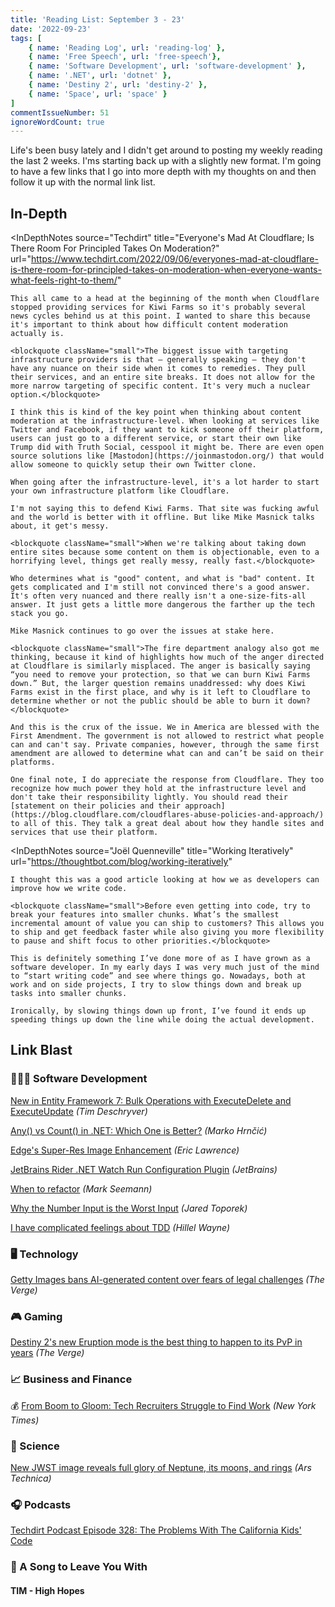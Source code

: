 ```yaml
---
title: 'Reading List: September 3 - 23'
date: '2022-09-23'
tags: [
    { name: 'Reading Log', url: 'reading-log' },
    { name: 'Free Speech', url: 'free-speech'},
    { name: 'Software Development', url: 'software-development' },
    { name: '.NET', url: 'dotnet' },
    { name: 'Destiny 2', url: 'destiny-2' },
    { name: 'Space', url: 'space' }
]
commentIssueNumber: 51
ignoreWordCount: true
---
```


Life's been busy lately and I didn't get around to posting my weekly reading the last 2 weeks. I'ms starting back up with a slightly new format. I'm going to have a few links that I go into more depth with my thoughts on and then follow it up with the normal link list.

## In-Depth

<InDepthNotes
    source="Techdirt"
    title="Everyone's Mad At Cloudflare; Is There Room For Principled Takes On Moderation?"
    url="https://www.techdirt.com/2022/09/06/everyones-mad-at-cloudflare-is-there-room-for-principled-takes-on-moderation-when-everyone-wants-what-feels-right-to-them/"
>
    This all came to a head at the beginning of the month when Cloudflare stopped providing services for Kiwi Farms so it's probably several news cycles behind us at this point. I wanted to share this because it's important to think about how difficult content moderation actually is.

    <blockquote className="small">The biggest issue with targeting infrastructure providers is that — generally speaking — they don't have any nuance on their side when it comes to remedies. They pull their services, and an entire site breaks. It does not allow for the more narrow targeting of specific content. It's very much a nuclear option.</blockquote>

    I think this is kind of the key point when thinking about content moderation at the infrastructure-level. When looking at services like Twitter and Facebook, if they want to kick someone off their platform, users can just go to a different service, or start their own like Trump did with Truth Social, cesspool it might be. There are even open source solutions like [Mastodon](https://joinmastodon.org/) that would allow someone to quickly setup their own Twitter clone.

    When going after the infrastructure-level, it's a lot harder to start your own infrastructure platform like Cloudflare.

    I'm not saying this to defend Kiwi Farms. That site was fucking awful and the world is better with it offline. But like Mike Masnick talks about, it get's messy.

    <blockquote className="small">When we're talking about taking down entire sites because some content on them is objectionable, even to a horrifying level, things get really messy, really fast.</blockquote>

    Who determines what is "good" content, and what is "bad" content. It gets complicated and I'm still not convinced there's a good answer. It's often very nuanced and there really isn't a one-size-fits-all answer. It just gets a little more dangerous the farther up the tech stack you go.

    Mike Masnick continues to go over the issues at stake here.

    <blockquote className="small">The fire department analogy also got me thinking, because it kind of highlights how much of the anger directed at Cloudflare is similarly misplaced. The anger is basically saying “you need to remove your protection, so that we can burn Kiwi Farms down.” But, the larger question remains unaddressed: why does Kiwi Farms exist in the first place, and why is it left to Cloudflare to determine whether or not the public should be able to burn it down?</blockquote>

    And this is the crux of the issue. We in America are blessed with the First Amendment. The government is not allowed to restrict what people can and can't say. Private companies, however, through the same first amendment are allowed to determine what can and can’t be said on their platforms.

    One final note, I do appreciate the response from Cloudflare. They too recognize how much power they hold at the infrastructure level and don't take their responsibility lightly. You should read their [statement on their policies and their approach](https://blog.cloudflare.com/cloudflares-abuse-policies-and-approach/) to all of this. They talk a great deal about how they handle sites and services that use their platform.
</InDepthNotes>

<InDepthNotes
    source="Joël Quenneville"
    title="Working Iteratively"
    url="https://thoughtbot.com/blog/working-iteratively"
>
    I thought this was a good article looking at how we as developers can improve how we write code.

    <blockquote className="small">Before even getting into code, try to break your features into smaller chunks. What’s the smallest incremental amount of value you can ship to customers? This allows you to ship and get feedback faster while also giving you more flexibility to pause and shift focus to other priorities.</blockquote>

    This is definitely something I’ve done more of as I have grown as a software developer. In my early days I was very much just of the mind to “start writing code” and see where things go. Nowadays, both at work and on side projects, I try to slow things down and break up tasks into smaller chunks.

    Ironically, by slowing things down up front, I’ve found it ends up speeding things up down the line while doing the actual development.
</InDepthNotes>

## Link Blast

<h3 className="text">👨🏼‍💻 Software Development</h3>

[New in Entity Framework 7: Bulk Operations with ExecuteDelete and ExecuteUpdate](https://timdeschryver.dev/blog/new-in-entity-framework-7-bulk-operations-with-executedelete-and-executeupdate?) *(Tim Deschryver)*

[Any() vs Count() in .NET: Which One is Better?](https://code-maze.com/any-vs-count-dotnet/) *(Marko Hrnčić)*

[Edge's Super-Res Image Enhancement](https://textslashplain.com/2022/09/12/edges-super-res-image-enhancement/) *(Eric Lawrence)*

[JetBrains Rider .NET Watch Run Configuration Plugin](https://blog.jetbrains.com/dotnet/2022/09/12/jetbrains-rider-net-watch-run-configuration-plugin/) *(JetBrains)*

[When to refactor](https://blog.ploeh.dk/2022/09/19/when-to-refactor/) *(Mark Seemann)*

[Why the Number Input is the Worst Input](https://stackoverflow.blog/2022/09/15/why-the-number-input-is-the-worst-input/) *(Jared Toporek)*

[I have complicated feelings about TDD](https://buttondown.email/hillelwayne/archive/i-have-complicated-feelings-about-tdd-8403/) *(Hillel Wayne)*

<h3 className="text">🖥 Technology</h3>

[Getty Images bans AI-generated content over fears of legal challenges](https://www.theverge.com/2022/9/21/23364696/getty-images-ai-ban-generated-artwork-illustration-copyright) *(The Verge)*

<h3 className="text">🎮 Gaming</h3>

[Destiny 2's new Eruption mode is the best thing to happen to its PvP in years](https://www.theverge.com/2022/9/7/23340667/destiny-2-eruption-iron-banner-mode-explained-review) *(The Verge)*

<h3 className="text">📈 Business and Finance</h3>

💰 [From Boom to Gloom: Tech Recruiters Struggle to Find Work](https://www.nytimes.com/2022/09/07/technology/recruiters-tech-layoffs.html) *(New York Times)*

<h3 className="text">🔬 Science</h3>

[New JWST image reveals full glory of Neptune, its moons, and rings](https://arstechnica.com/science/2022/09/webb-telescope-captures-dazzling-views-of-neptune-and-its-moons/) *(Ars Technica)*

<h3 className="text">🎧 Podcasts</h3>

[Techdirt Podcast Episode 328: The Problems With The California Kids' Code](https://www.techdirt.com/2022/09/06/techdirt-podcast-episode-328-the-problems-with-the-california-kids-code/)

<h3 className="text">🎵 A Song to Leave You With</h3>

#### TIM - High Hopes

<YouTubeEmbed
    id="pw0kJMh9SfM"
    title="TIM - High Hopes"
/>
